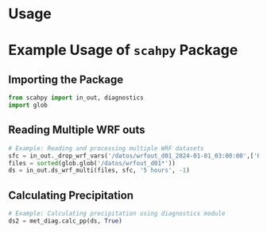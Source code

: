 # Usage {.unnumbered}

# Example Usage of `scahpy` Package

## Importing the Package

```python
from scahpy import in_out, diagnostics
import glob
```

## Reading Multiple WRF outs

```python
# Example: Reading and processing multiple WRF datasets
sfc = in_out._drop_wrf_vars('/datos/wrfout_d01_2024-01-01_03:00:00',['RAINC', 'RAINNC', 'RAINSH', 'U10', 'V10', 'SSTSK'])
files = sorted(glob.glob('/datos/wrfout_d01*'))
ds = in_out.ds_wrf_multi(files, sfc, '5 hours', -1)
```

## Calculating Precipitation

```python
# Example: Calculating precipitation using diagnostics module
ds2 = met_diag.calc_pp(ds, True)
```

